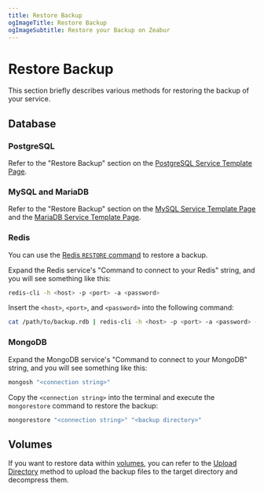 ```yaml
---
title: Restore Backup
ogImageTitle: Restore Backup
ogImageSubtitle: Restore your Backup on Zeabur
---
```



# Restore Backup

This section briefly describes various methods for restoring the backup of your service.

## Database

### PostgreSQL

Refer to the "Restore Backup" section on the [PostgreSQL Service Template Page](https://zeabur.com/templates/B20CX0).

### MySQL and MariaDB

Refer to the "Restore Backup" section on the [MySQL Service Template Page](https://zeabur.com/templates/DGLGRG) and the [MariaDB Service Template Page](https://zeabur.com/zh-TW/templates/46YKAR).

### Redis

You can use the [Redis `RESTORE` command](https://redis.io/commands/restore) to restore a backup.

Expand the Redis service's "Command to connect to your Redis" string, and you will see something like this:

```bash
redis-cli -h <host> -p <port> -a <password>
```

Insert the `<host>`, `<port>`, and `<password>` into the following command:

```bash
cat /path/to/backup.rdb | redis-cli -h <host> -p <port> -a <password> -x RESTORE <key> 0
```

### MongoDB

Expand the MongoDB service's "Command to connect to your MongoDB" string, and you will see something like this:

```bash
mongosh "<connection string>"
```

Copy the `<connection string>` into the terminal and execute the `mongorestore` command to restore the backup:

```bash
mongorestore "<connection string>" "<backup directory>"
```

## Volumes

If you want to restore data within [volumes](/data-management/volumes), you can refer to the [Upload Directory](/data-management/file-management) method to upload the backup files to the target directory and decompress them.
